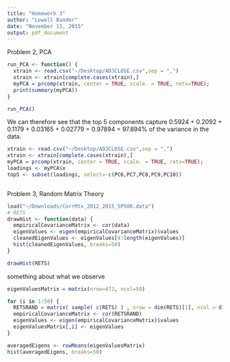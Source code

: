 ```yaml
---
title: "Homework 3"
author: "Lowell Bander"
date: "November 11, 2015"
output: pdf_document
---
```


Problem 2, PCA

```r
run_PCA <- function() {
  xtrain <- read.csv("~/Desktop/ADJCLOSE.csv",sep = ",")
  xtrain <- xtrain[complete.cases(xtrain),]
  myPCA = prcomp(xtrain, center = TRUE, scale. = TRUE, retx=TRUE);
  print(summary(myPCA))
}

run_PCA()

```

We can therefore see that the top 5 components capture 0.5924 + 0.2092 + 0.1179 + 0.03165 + 0.02779 = 0.97894 = 97.894% of the variance in the data.

```r
xtrain <- read.csv("~/Desktop/ADJCLOSE.csv",sep = ",")
xtrain <- xtrain[complete.cases(xtrain),]
myPCA = prcomp(xtrain, center = TRUE, scale. = TRUE, retx=TRUE);
loadings <- myPCA$x
top5 <- subset(loadings, select=-c(PC6,PC7,PC8,PC9,PC10))


```


```r

```

Problem 3, Random Matrix Theory

```r
load("~/Downloads/CorrMtx_2012_2015_SP500.data")
# RETS
drawHist <- function(data) {
  empiricalCovarianceMatrix <- cor(data)
  eigenValues <- eigen(empiricalCovarianceMatrix)$values
  cleanedEigenValues <- eigenValues[4:length(eigenValues)]
  hist(cleanedEigenValues, breaks=50)  
}

drawHist(RETS)

```

something about what we observe

```r
eigenValuesMatrix = matrix(nrow=472, ncol=50)

for (i in 1:50) {
  RETSRAND = matrix( sample( c(RETS) ) , nrow = dim(RETS)[1], ncol = dim(RETS)[2])
  empiricalCovarianceMatrix <- cor(RETSRAND)
  eigenValues <- eigen(empiricalCovarianceMatrix)$values
  eigenValuesMatrix[,i] <- eigenValues
}

averagedEigens <- rowMeans(eigenValuesMatrix)
hist(averagedEigens, breaks=50)  

````


